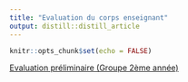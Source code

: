 ```yaml
---
title: "Evaluation du corps enseignant"
output: distill::distill_article
---
```


```r
knitr::opts_chunk$set(echo = FALSE)
```

<a href="https://forms.office.com/Pages/ResponsePage.aspx?id=TWbW27lO60aZ2FxDuhU8YXtyIxL24E5LgGv3yrGcR75UOElOTkM1TlhVR1Q1VEwyRUo4VEZQR0NLMi4u">Evaluation préliminaire (Groupe 2ème année) </a>
